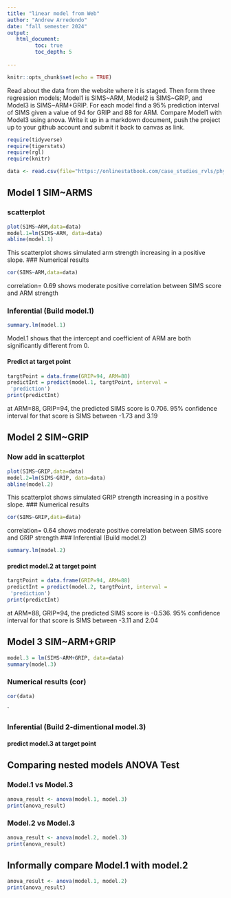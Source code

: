 ```yaml
---
title: "linear model from Web"
author: "Andrew Arredondo"
date: "fall semester 2024"
output:
   html_document:
         toc: true
         toc_depth: 5
        
---
```


```r
knitr::opts_chunk$set(echo = TRUE)
```

Read about the data from the website where it is staged.  Then form three regression models; Model1 is SIMS~ARM, Model2 is SIMS~GRIP, and Model3 is SIMS~ARM+GRIP. For each model find a 95% prediction interval of SIMS given a value of 94  for GRIP and 88 for ARM. Compare Model1 with Model3 using anova. Write it up in a markdown document, push the project up to your github account and submit it back to canvas as link. 

 


```r
require(tidyverse)
require(tigerstats)
require(rgl)
require(knitr)

```

```r
data <- read.csv(file="https://onlinestatbook.com/case_studies_rvls/physical_strength/data.txt",sep="",header=TRUE)  

```

## Model 1 SIM~ARMS

### scatterplot

```r
plot(SIMS~ARM,data=data)
model.1=lm(SIMS~ARM, data=data)
abline(model.1)
```
This scatterplot shows simulated arm strength increasing in a positive slope.
### Numerical results

```r
cor(SIMS~ARM,data=data)
```
correlation= 0.69 shows moderate positive correlation between SIMS score and ARM strength 

### Inferential  (Build model.1)

```r
summary.lm(model.1)
```

Model.1 shows that the intercept and coefficient of ARM are both significantly different from 0.


#### Predict at target point

```r
targtPoint = data.frame(GRIP=94, ARM=88)
predictInt = predict(model.1, targtPoint, interval =
 'prediction')
print(predictInt)
```

at ARM=88, GRIP=94, the predicted SIMS score is 0.706. 95% confidence interval for that score is SIMS between -1.73 and 3.19


## Model 2 SIM~GRIP

### Now add in scatterplot
```r
plot(SIMS~GRIP,data=data)
model.2=lm(SIMS~GRIP, data=data)
abline(model.2)
```
This scatterplot shows simulated GRIP strength increasing in a positive slope.
### Numerical results 
```r
cor(SIMS~GRIP,data=data)
```
correlation= 0.64 shows moderate positive correlation between SIMS score and GRIP strength 
### Inferential  (Build model.2)
```r
summary.lm(model.2)
```  

#### predict model.2 at target point

```r
targtPoint = data.frame(GRIP=94, ARM=88)
predictInt = predict(model.2, targtPoint, interval =
 'prediction')
print(predictInt)
```
at ARM=88, GRIP=94, the predicted SIMS score is -0.536. 95% confidence interval for that score is SIMS between -3.11 and 2.04


## Model 3 SIM~ARM+GRIP

```r
model.3 = lm(SIMS~ARM+GRIP, data=data)
summary(model.3)
```



### Numerical results (cor)
```r
cor(data)
```
`
  
### Inferential  (Build 2-dimentional model.3)

#### predict model.3 at target point


## Comparing nested models ANOVA Test

### Model.1 vs Model.3
```r
anova_result <- anova(model.1, model.3)
print(anova_result)
```


### Model.2 vs Model.3
```r
anova_result <- anova(model.2, model.3)
print(anova_result)
```


## Informally compare Model.1 with model.2
```r
anova_result <- anova(model.1, model.2)
print(anova_result)
```

